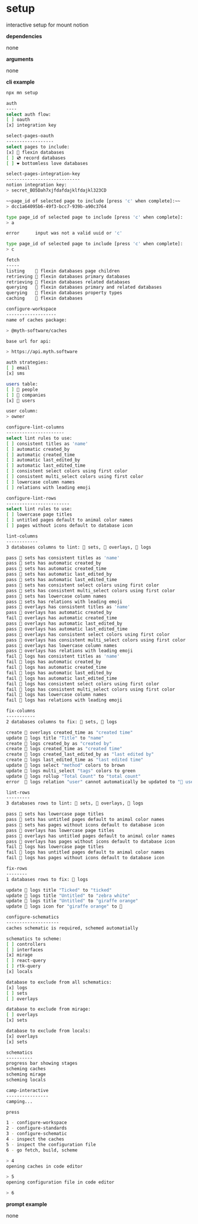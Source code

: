 # setup

interactive setup for mount notion

**dependencies**

none

**arguments**

none

**cli example**

```sh title="terminal"
npx mn setup

auth
----
select auth flow:
[ ] oauth
[x] integration key

select-pages-oauth
------------------
select pages to include:
[x] 💪 flexin databases
[ ] 💿 record databases
[ ] ❤️ bottomless love databases

select-pages-integration-key
----------------------------
notion integration key:
> secret_BO5Dah7xjfdafdajklfdajkl323CD

~~page_id of selected page to include [press 'c' when complete]:~~
> dcc1a64095b6-49f3-bcc7-939b-a90c3764

type page_id of selected page to include [press 'c' when complete]:
> a

error      input was not a valid uuid or 'c'

type page_id of selected page to include [press 'c' when complete]:
> c

fetch
-----
listing    💪 flexin databases page children
retrieving 💪 flexin databases primary databases
retrieving 💪 flexin databases related databases
querying   💪 flexin databases primary and related databases
querying   💪 flexin databases property types
caching    💪 flexin databases

configure-workspace
-------------------
name of caches package:

> @myth-software/caches

base url for api:

> https://api.myth.software

auth strategies:
[ ] email
[x] sms

users table:
[ ] 👥 people
[ ] 🏢 companies
[x] 🙂 users

user column:
> owner

configure-lint-columns
----------------------
select lint rules to use:
[ ] consistent titles as 'name'
[ ] automatic created_by
[ ] automatic created_time
[ ] automatic last_edited_by
[ ] automatic last_edited_time
[ ] consistent select colors using first color
[ ] consistent multi_select colors using first color
[ ] lowercase column names
[ ] relations with leading emoji

configure-lint-rows
------------------------
select lint rules to use:
[ ] lowercase page titles
[ ] untitled pages default to animal color names
[ ] pages without icons default to database icon

lint-columns
------------
3 databases columns to lint: 🔢 sets, 🔵 overlays, 📝 logs

pass 🔢 sets has consistent titles as 'name'
pass 🔢 sets has automatic created_by
pass 🔢 sets has automatic created_time
pass 🔢 sets has automatic last_edited_by
pass 🔢 sets has automatic last_edited_time
pass 🔢 sets has consistent select colors using first color
pass 🔢 sets has consistent multi_select colors using first color
pass 🔢 sets has lowercase column names
pass 🔢 sets has relations with leading emoji
pass 🔵 overlays has consistent titles as 'name'
pass 🔵 overlays has automatic created_by
fail 🔵 overlays has automatic created_time
pass 🔵 overlays has automatic last_edited_by
pass 🔵 overlays has automatic last_edited_time
pass 🔵 overlays has consistent select colors using first color
pass 🔵 overlays has consistent multi_select colors using first color
pass 🔵 overlays has lowercase column names
pass 🔵 overlays has relations with leading emoji
fail 📝 logs has consistent titles as 'name'
fail 📝 logs has automatic created_by
fail 📝 logs has automatic created_time
fail 📝 logs has automatic last_edited_by
fail 📝 logs has automatic last_edited_time
fail 📝 logs has consistent select colors using first color
fail 📝 logs has consistent multi_select colors using first color
fail 📝 logs has lowercase column names
fail 📝 logs has relations with leading emoji

fix-columns
-----------
2 databases columns to fix: 🔢 sets, 📝 logs

create 🔵 overlays created_time as "created time"
update 📝 logs title "Title" to "name"
create 📝 logs created_by as "created by"
create 📝 logs created_time as "created time"
create 📝 logs created_last_edited_by as "last edited by"
create 📝 logs last_edited_time as "last edited time"
update 📝 logs select "method" colors to brown
update 📝 logs multi_select "tags" colors to green
update 📝 logs rollup "Total Count" to "total count"
error  📝 logs relation "user" cannot automatically be updated to "🙂 user". manual update in notion is required.

lint-rows
---------
3 databases rows to lint: 🔢 sets, 🔵 overlays, 📝 logs

pass 🔢 sets has lowercase page titles
pass 🔢 sets has untitled pages default to animal color names
pass 🔢 sets has pages without icons default to database icon
pass 🔵 overlays has lowercase page titles
pass 🔵 overlays has untitled pages default to animal color names
pass 🔵 overlays has pages without icons default to database icon
fail 📝 logs has lowercase page titles
fail 📝 logs has untitled pages default to animal color names
fail 📝 logs has pages without icons default to database icon

fix-rows
--------
1 databases rows to fix: 📝 logs

update 📝 logs title "Ticked" to "ticked"
update 📝 logs title "Untitled" to "zebra white"
update 📝 logs title "Untitled" to "giraffe orange"
update 📝 logs icon for "giraffe orange" to 📝

configure-schematics
--------------------
caches schematic is required, schemed automatially

schematics to scheme:
[ ] controllers
[ ] interfaces
[x] mirage
[ ] react-query
[ ] rtk-query
[x] locals

database to exclude from all schematics:
[x] logs
[ ] sets
[ ] overlays

database to exclude from mirage:
[ ] overlays
[x] sets

database to exclude from locals:
[x] overlays
[x] sets

schematics
----------
progress bar showing stages
scheming caches
scheming mirage
scheming locals

camp-interactive
----------------
camping...

press

1 - configure-workspace
2 - configure-standards
3 - configure-schematic
4 - inspect the caches
5 - inspect the configuration file
6 - go fetch, build, scheme

> 4
opening caches in code editor

> 5
opening configuration file in code editor

> 6
```

**prompt example**

none
